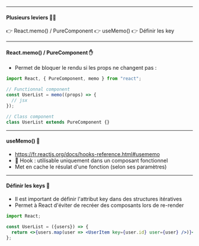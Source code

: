 
<Slides title="introduction" course="Formation React">

<ChapterHeading title="Optimiser son code ✨" />

---

<SlideHeader slideTitle="Optimiser son code" />

#### Plusieurs leviers 🧞‍♂️

<List fontSize="1em" textAlign="left" m="0.6em 0" padding="12px 0">
  <ListItem>👉 React.memo() / PureComponent</ListItem>
  <ListItem>👉 useMemo()</ListItem>
  <ListItem>👉 Définir les key</ListItem>
</List>

---

<SlideHeader slideTitle="Optimiser son code" />

#### React.memo() / PureComponent ✋

- Permet de bloquer le rendu si les props ne changent pas :

```jsx
import React, { PureComponent, memo } from "react";

// Functionnal component
const UserList = memo((props) => {
  // jsx
});

// Class component
class UserList extends PureComponent {}
```

---

<SlideHeader slideTitle="Optimiser son code" />

#### useMemo() 🔄

- https://fr.reactjs.org/docs/hooks-reference.html#usememo
- 🎣 Hook : utilisable uniquement dans un composant fonctionnel
- Met en cache le résulat d'une fonction (selon ses paramètres)

---

<SlideHeader slideTitle="Optimiser son code" />

#### Définir les keys 🔑

- Il est important de définir l'attribut key dans des structures itératives
- Permet à React d'éviter de recréer des composants lors de re-render

```jsx
import React;

const UserList = ({users}) => {
  return <>{users.map(user => <UserItem key={user.id} user={user} />)}</>
};
```

</Slides>

